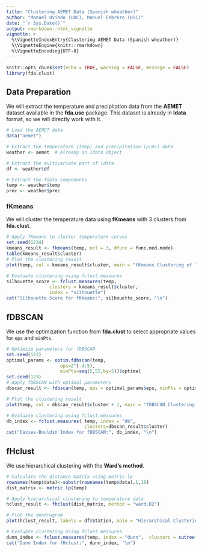 ```yaml
---
title: "Clustering AEMET Data (Spanish wheather)"
author: "Manuel Oviedo (UDC), Manuel Febrero (USC)"
date: "`r Sys.Date()`"
output: rmarkdown::html_vignette
vignette: >
  %\VignetteIndexEntry{Clustering AEMET Data (Spanish wheather)}
  %\VignetteEngine{knitr::rmarkdown}
  %\VignetteEncoding{UTF-8}
---
```


```r
knitr::opts_chunk$set(echo = TRUE, warning = FALSE, message = FALSE)
library(fda.clust)
```

## **Data Preparation**

We will extract the temperature and precipitation data from the **AEMET** dataset available in the **fda.usc** package. This dataset is already in **ldata** format, so we will directly work with it.

```r
# Load the AEMET data
data("aemet")

# Extract the temperature (temp) and precipitation (prec) data
weather <- aemet  # Already an ldata object

# Extract the multivariate part of ldata
df <- weather$df

# Extract the fdata components
temp <- weather$temp
prec <- weather$prec
```


### **fKmeans**

We will cluster the temperature data using **fKmeans**  with 3 clusters.from **fda.clust**. 

```r
# Apply fKmeans to cluster temperature curves
set.seed(1234) 
kmeans_result <- fkmeans(temp, ncl = 3, dfunc = func.med.mode)
table(kmeans_result$cluster)
# Plot the clustering result
plot(temp, col = kmeans_result$cluster, main = "fKmeans Clustering of Temperature Data")

# Evaluate clustering using fclust.measures
silhouette_score <- fclust.measures(temp, 
                clusters = kmeans_result$cluster,
                index = "silhouette")
cat("Silhouette Score for fKmeans:", silhouette_score, "\n")
```

## **fDBSCAN**

We use the optimization function from **fda.clust** to select appropriate values for `eps` and `minPts`.

```r
# Optimize parameters for fDBSCAN
set.seed(123)
optimal_params <- optim.fdbscan(temp,
                    eps=2^(-4:5),
                    minPts=seq(5,55,by=5))$optimal
set.seed(123)
# Apply fDBSCAN with optimal parameters
dbscan_result <- fdbscan(temp, eps = optimal_params$eps, minPts = optimal_params$minPts)

# Plot the clustering result
plot(temp, col = dbscan_result$cluster + 1, main = "fDBSCAN Clustering of Temperature Data")

# Evaluate clustering using fclust.measures
db_index <- fclust.measures( temp, index = "db", 
                             clusters=dbscan_result$cluster)
cat("Davies-Bouldin Index for fDBSCAN:", db_index, "\n")
```


## **fHclust**

We use hierarchical clustering with the **Ward's method**.

```r
# Calculate the distance matrix using metric.lp
rownames(temp$data)<-substr(rownames(temp$data),1,10)
dist_matrix <- metric.lp(temp)

# Apply hierarchical clustering to temperature data
hclust_result <- fhclust(dist_matrix, method = "ward.D2")

# Plot the dendrogram
plot(hclust_result, labels = df$Station, main = "Hierarchical Clustering Dendrogram")

# Evaluate clustering using fclust.measures
dunn_index <- fclust.measures(temp, index = "dunn",  clusters = cutree(hclust_result, k = 3))
cat("Dunn Index for fHclust:", dunn_index, "\n")
```

